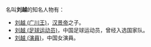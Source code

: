 名叫'''刘越'''的知名人物有：
* [[刘越_(广川王)|刘越 (广川王)]]，[[汉景帝|汉景帝]]之子。
* [[刘越_(足球运动员)|刘越 (足球运动员)]]，中国足球运动员，曾经入选国家队。
* [[刘越_(演員)|刘越 (演員)]]，中国女演員。

{{disambig|Cat=二字劉姓人名消歧義|yue}}